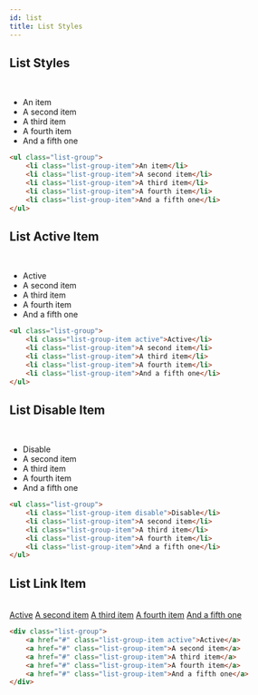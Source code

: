 ```yaml
---
id: list
title: List Styles
---
```


## List Styles
<br />

<ul className="list-group">
    <li className="list-group-item">An item</li>
    <li className="list-group-item">A second item</li>
    <li className="list-group-item">A third item</li>
    <li className="list-group-item">A fourth item</li>
    <li className="list-group-item">And a fifth one</li>
</ul>

```html copy showLineNumbers
<ul class="list-group">
    <li class="list-group-item">An item</li>
    <li class="list-group-item">A second item</li>
    <li class="list-group-item">A third item</li>
    <li class="list-group-item">A fourth item</li>
    <li class="list-group-item">And a fifth one</li>
</ul>
```

## List Active Item
<br />

<ul className="list-group">
    <li className="list-group-item active">Active</li>
    <li className="list-group-item">A second item</li>
    <li className="list-group-item">A third item</li>
    <li className="list-group-item">A fourth item</li>
    <li className="list-group-item">And a fifth one</li>
</ul>

```html copy showLineNumbers
<ul class="list-group">
    <li class="list-group-item active">Active</li>
    <li class="list-group-item">A second item</li>
    <li class="list-group-item">A third item</li>
    <li class="list-group-item">A fourth item</li>
    <li class="list-group-item">And a fifth one</li>
</ul>
```

## List Disable Item
<br />

<ul className="list-group">
    <li className="list-group-item disable">Disable</li>
    <li className="list-group-item">A second item</li>
    <li className="list-group-item">A third item</li>
    <li className="list-group-item">A fourth item</li>
    <li className="list-group-item">And a fifth one</li>
</ul>

```html copy showLineNumbers
<ul class="list-group">
    <li class="list-group-item disable">Disable</li>
    <li class="list-group-item">A second item</li>
    <li class="list-group-item">A third item</li>
    <li class="list-group-item">A fourth item</li>
    <li class="list-group-item">And a fifth one</li>
</ul>
```

## List Link Item
<br />

<div className="list-group">
    <a href="#" className="list-group-item active">Active</a>
    <a href="#" className="list-group-item">A second item</a>
    <a href="#" className="list-group-item">A third item</a>
    <a href="#" className="list-group-item">A fourth item</a>
    <a href="#" className="list-group-item">And a fifth one</a>
</div>

```html copy showLineNumbers
<div class="list-group">
    <a href="#" class="list-group-item active">Active</a>
    <a href="#" class="list-group-item">A second item</a>
    <a href="#" class="list-group-item">A third item</a>
    <a href="#" class="list-group-item">A fourth item</a>
    <a href="#" class="list-group-item">And a fifth one</a>
</div>
```